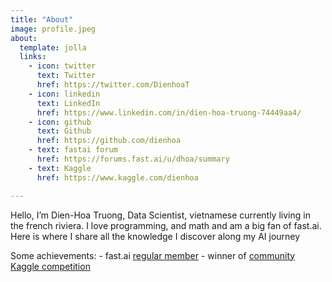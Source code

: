 ```yaml
---
title: "About"
image: profile.jpeg
about:
  template: jolla
  links:
    - icon: twitter
      text: Twitter
      href: https://twitter.com/DienhoaT
    - icon: linkedin
      text: LinkedIn
      href: https://www.linkedin.com/in/dien-hoa-truong-74449aa4/
    - icon: github
      text: Github
      href: https://github.com/dienhoa
    - text: fastai forum
      href: https://forums.fast.ai/u/dhoa/summary
    - text: Kaggle
      href: https://www.kaggle.com/dienhoa

---
```


Hello, I'm Dien-Hoa Truong, Data Scientist, vietnamese currently living in the french riviera. I love programming, and math and am a big fan of fast.ai. Here is where I share all the knowledge I discover along my AI journey

Some achievements:
- fast.ai [regular member](https://forums.fast.ai/u/dhoa/summary)
- winner of [community Kaggle competition](https://www.kaggle.com/competitions/kaggle-pog-series-s01e02)